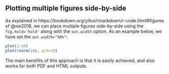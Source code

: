 ##  Plotting multiple figures side-by-side

As explained in https://bookdown.org/yihui/rmarkdown/r-code.html#figures of @xie2018, we can place multiple figures side-by-side using the `fig.hold='hold'` along with the `out.width` option. As an example below, we have set the `out.width="50%"`:

```r
plot(1:10)
plot(rnorm(10), pch=19)
```

The main benefits of this approach is that it is easily achieved, and also works for both PDF and HTML outputs.